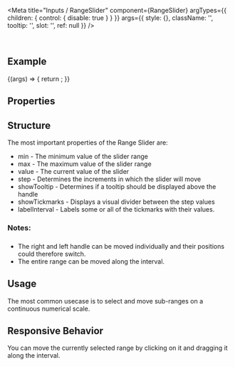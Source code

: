 
<Meta
  title="Inputs / RangeSlider"
  component={RangeSlider}
  argTypes={{
    children: { control: { disable: true } }
  }}
  args={{
    style: {},
    className: '',
    tooltip: '',
    slot: '',
    ref: null
  }}
/>

<DocsHeader />

<br />

## Example

<Canvas>
  <Story name="Default">
    {(args) => {
      return <RangeSlider {...args} />;
    }}
  </Story>
</Canvas>

## Properties

<ArgsTable story="." />

## Structure

The most important properties of the Range Slider are:

- min - The minimum value of the slider range
- max - The maximum value of the slider range
- value - The current value of the slider
- step - Determines the increments in which the slider will move
- showTooltip - Determines if a tooltip should be displayed above the handle
- showTickmarks - Displays a visual divider between the step values
- labelInterval - Labels some or all of the tickmarks with their values.

### Notes:

###

- The right and left handle can be moved individually and their positions could therefore switch.
- The entire range can be moved along the interval.

## Usage

The most common usecase is to select and move sub-ranges on a continuous numerical scale.

## Responsive Behavior

You can move the currently selected range by clicking on it and dragging it along the interval.
